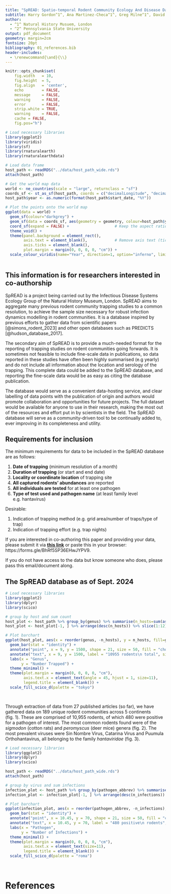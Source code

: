 ```yaml
---
title: "SpREAD: Spatio-temporal Rodent Community Ecology And Disease Database."
subtitle: Harry Gordon^1^, Ana Martinez-Checa^1^, Greg Milne^1^, David Redding^1^, David Simons^2^
author:
  - ^1^ Natural History Musuem, London
  - ^2^ Pennsylvania State University
output: pdf_document
geometry: margin=2cm
fontsize: 20pt
bibliography: 01_references.bib
header-includes: 
  - \renewcommand{\and}{\\}
---
```


```r
knitr::opts_chunk$set(
    fig.width   = 10,
    fig.height  = 5,
    fig.align   = 'center',
    echo        = FALSE,
    message     = FALSE,
    warning     = FALSE,
    error       = FALSE,
    strip.white = TRUE,
    warning     = FALSE,
    cache = FALSE,
    fig.pos="h")
```

```r
# Load necessary libraries
library(ggplot2)
library(viridis)
library(sf)
library(rnaturalearth)
library(rnaturalearthdata)

# Load data frame
host_path <- readRDS("../data/host_path_wide.rds")
attach(host_path)

# Get the world map data
world <- ne_countries(scale = "large", returnclass = "sf")
coords_sf <- st_as_sf(host_path, coords = c("decimalLongitude", "decimalLatitude"), crs = 4326, agr = "constant")
host_path$year <- as.numeric(format(host_path$start_date, "%Y"))

# Plot the points onto the world map 
ggplot(data = world) +
  geom_sf(colour="darkgrey") +
  geom_sf(data = coords_sf, aes(geometry = geometry, colour=host_path$year), size = 3, shape=19) +
  coord_sf(expand = FALSE) +                    # Keep the aspect ratio
  theme_void() +
  theme(panel.background = element_rect(), 
        axis.text = element_blank(),            # Remove axis text (tick labels)
        axis.ticks = element_blank(),
        plot.margin = margin(0, 0, 0, 0, "cm")) +
  scale_colour_viridis(name="Year", direction=1, option="inferno", limits=c(1980, 2030))
  
```


## This information is for researchers interested in co-authorship

SpREAD is a project being carried out by the Infectious Disease Systems Ecology Group of the Natural History Museum, London. SpREAD aims to aggregate many previous rodent community trapping studies to a common resolution, to achieve the sample size necessary for robust infection dynamics modelling in rodent communities. It is a database inspired by previous efforts to gather data from scientific papers [@simons_rodent_2023] and other open databases such as PREDICTS [@hudson_database_2017].

The secondary aim of SpREAD is to provide a much-needed format for the reporting of trapping studies on rodent communities going forwards. It is sometimes not feasible to include fine-scale data in publications, so data reported in these studies have often been highly summarised (e.g yearly) and do not include all information about the location and serology of the trapping. This complete data could be added to the SpREAD database, and reporting the fine-scale data would be as easy as citing the database publication.

The database would serve as a convenient data-hosting service, and clear labelling of data points with the publication of origin and authors would promote collaboration and opportunities for future projects. The full dataset would be available for anyone to use in their research, making the most out of the resources and effort put in by scientists in the field. The SpREAD database will serve as a community-driven tool to be continually added to, ever improving in its completeness and utility.


## Requirements for inclusion

The minimum requirements for data to be included in the SpREAD database are as follows:

1. **Date of trapping** (minimum resolution of a month)
1. **Duration of trapping** (or start and end date)
1. **Locality or coordinate location** of trapping site
1. **All captured rodents' abundances** are reported
1. **All individuals are tested** for at least one pathogen
1. **Type of test used and pathogen name** (at least family level e.g. hantavirus)

Desirable:

1. Indication of trapping method (e.g. grid area/number of traps/type of trap)
1. Indication of trapping effort (e.g. trap nights)

If you are interested in co-authoring this paper and providing your data, please submit it via [**this link**](https://forms.gle/BhRf5SP36EHwJYPV9) or paste this in your browser: https://forms.gle/BhRf5SP36EHwJYPV9.

If you do not have access to the data but know someone who does, please pass this email/document along.

## The SpREAD database as of Sept. 2024

```r
# Load necessary libraries
library(ggplot2)
library(dplyr)
library(scico)

# group by host and sum count
host_plot <- host_path %>% group_by(genus) %>% summarise(n_hosts=sum(as.numeric(individualCount)))
host_plot <- host_plot[-1, ] %>% arrange(desc(n_hosts)) %>% slice(1:12)

# Plot barchart
ggplot(host_plot, aes(x = reorder(genus, -n_hosts), y = n_hosts, fill=genus)) +
  geom_bar(stat = "identity") + 
  annotate("point", x = 9, y = 1500, shape = 21, size = 50, fill = "chocolate4", color = "chocolate4") +
  annotate("text", x = 9, y = 1500, label = "10955 rodents\n total", size = 5) +
  labs(x = "Genus",
       y = "Number Trapped") +
  theme_minimal() +
  theme(plot.margin = margin(0, 0, 0, 0, "cm"),
        axis.text.x = element_text(angle = 45, hjust = 1, size=11),
        legend.title = element_blank()) +
  scale_fill_scico_d(palette = "tokyo")

  
```

Through extraction of data from 27 published articles (so far), we have gathered data on 189 unique rodent communities across 5 continents (fig. 1). These are comprised of 10,955 rodents, of which 480 were positive for a pathogen of interest. The most common rodents found were of the *sigmodon* (cotton rats) and *peromyscus* (deer mice) genera (fig. 2). The most prevalent viruses were Sin Nombre Virus, Catarina Virus and Puumula Orthohantavirus, all belonging to the family *hantaviridae* (fig. 3).





```r
# Load necessary libraries
library(ggplot2)
library(dplyr)
library(scico)

host_path <- readRDS("../data/host_path_wide.rds")
attach(host_path)

# group by virus and sum infections
infection_plot <- host_path %>% group_by(pathogen_abbrev) %>% summarise(n_infections=sum(positive))
infection_plot <- infection_plot[-1, ] %>% arrange(desc(n_infections))

# Plot barchart
ggplot(infection_plot, aes(x = reorder(pathogen_abbrev, -n_infections), y = n_infections, fill=pathogen_abbrev)) +
  geom_bar(stat = "identity") + 
  annotate("point", x = 10.45, y = 70, shape = 21, size = 50, fill = "cadetblue", color = "cadetblue") +
  annotate("text", x = 10.45, y = 70, label = "480 positive\n rodents", size = 5) +
  labs(x = "Pathogen",
       y = "Number of Infections") +
  theme_minimal() +
  theme(plot.margin = margin(0, 0, 0, 0, "cm"),
        axis.text.x = element_text(size=11),
        legend.title = element_blank()) +
  scale_fill_scico_d(palette = "roma")

  
```

# References
